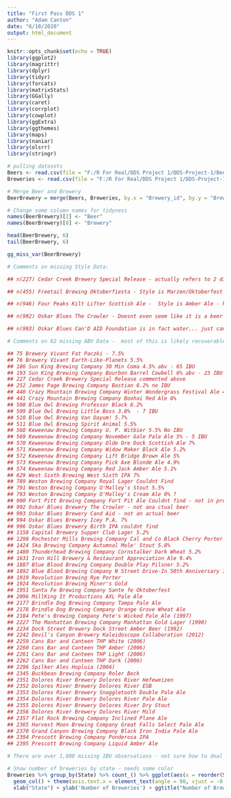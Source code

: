 ```yaml
---
title: "First Pass DDS 1"
author: "Adam Canton"
date: "6/10/2020"
output: html_document
---
```


```r
knitr::opts_chunk$set(echo = TRUE)
library(ggplot2)
library(magrittr)
library(dplyr)
library(tidyr)
library(forcats)
library(matrixStats)
library(GGally)
library(caret)
library(corrplot)
library(cowplot)
library(ggExtra)
library(ggthemes)
library(maps)
library(naniar)
library(olsrr)
library(stringr)
```

```r
# pulling datasets
Beers <- read.csv(file = "F:/R For Real/DDS Project 1/DDS-Project-1/Beers.csv")
Breweries <- read.csv(file = "F:/R For Real/DDS Project 1/DDS-Project-1/Breweries.csv")

# Merge Beer and Brewery
BeerBrewery = merge(Beers, Breweries, by.x = "Brewery_id", by.y = "Brew_ID")

# Change some column names for tidyness
names(BeerBrewery)[2] <- "Beer"
names(BeerBrewery)[8] <- "Brewery"
```

```r
head(BeerBrewery, 6)
tail(BeerBrewery, 6)
```

```r
gg_miss_var(BeerBrewery)
```
```r
# Comments on missing Style Data:

## n(227) Cedar Creek Brewery Special Release - actually refers to 2 different beers Smoked Cherry Quad and Excelsior (Imperial Milk Stout) - https://www.cedarcreekbrewery.com/special-release-beers maybe average them out? ABV - 9.2 v 9.8,  IBU - 33 v 47, Average 9.5 and 40 

## n(455) Freetail Brewing Oktoberfiesta - Style is Marzen/Oktoberfest - https://www.freetailbrewing.com/our-brews/

## n(946) Four Peaks Kilt Lifter Scottish Ale -  Style is Amber Ale - https://www.beeradvocate.com/beer/profile/2171/6218/

## n(992) Oskar Blues The Crowler - Doesnt even seem like it is a beer type, just a resealable can. Consider getting rid of it

## n(993) Oskar Blues Can'D AID Foundation is in fact water... just canned like beer for hurricane recovery

```

```r
# Comments on 62 missing ABV Data -  most of this is likely recoverable - ## row | brewery | beer

## 75 Brewery Vivant Fat Paczki - 7.5%
## 76 Brewery Vivant Earth-Like-Planets 5.5%
## 186 Sun King Brewing Company 30 Min Coma 4.5% abv - 65 IBU
## 193 Sun King Brewing Company Bourbon Barrel Cowbell 6% abv - 23 IBU
## 227 Cedar Creek Brewery Special Release commented above
## 252 James Page Brewing Company Bastian 6.2% no IBU
## 440 Crazy Mountain Brewing Company Winter Wondergrass Festival Ale 4.9% no IBU
## 441 Crazy Mountain Brewing Company Boohai Red Ale 6%
## 508 Blue Owl Brewing Professor Black 6.2%
## 509 Blue Owl Brewing Little Boss 3.8%  - 7 IBU
## 510 Blue Owl Brewing Van Dayum! 5.7%
## 511 Blue Owl Brewing Spirit Animal 5.5%
## 568 Keweenaw Brewing Company U. P. Witbier 5.5% No IBU
## 569 Keweenaw Brewing Company November Gale Pale Ale 5% - 5 IBU
## 570 Keweenaw Brewing Company Olde Ore Dock Scottish Ale 7%
## 571 Keweenaw Brewing Company Widow Maker Black Ale 5.2%
## 572 Keweenaw Brewing Company Lift Bridge Brown Ale 5%
## 573 Keweenaw Brewing Company Pick Axe Blonde Ale 4.9%
## 574 Keweenaw Brewing Company Red Jack Amber Ale 5.1%
## 629 West Sixth Brewing West Sixth IPA 7%
## 789 Weston Brewing Company Royal Lager Couldnt Find
## 791 Weston Brewing Company O'Malley's Stout 5.5%
## 793 Weston Brewing Company O'Malley's Cream Ale 0% ?
## 900 Fort Pitt Brewing Company Fort Pit Ale Couldnt find - not in production any longer
## 992 Oskar Blues Brewery The Crowler - not ana ctual beer
## 993 Oskar Blues Brewery Cand Aid - not an actual beer
## 994 Oskar Blues Brewery Icey P.A. 7% 
## 996 Oskar Blues Brewery Birth IPA couldnt find
## 1158 Capital Brewery Supper Club Lager 5.2% 
## 1298 Rochester Mills Brewing Company Cal and Co Black Cherry Porter 7%
## 1424 Ska Brewing Company Autumnal Mole' Stout 5.8%
## 1480 Thunderhead Brewing Company Cornstalker Dark Wheat 5.2% 
## 1631 Iron Hill Brewery & Restaurant Appreciation Ale 9.4%
## 1887 Blue Blood Brewing Company Double Play Pilsner 5.2%
## 1892 Blue Blood Brewing Company N Street Drive-In 50th Anniversary IPA 8.6%
## 1919 Revolution Brewing Rye Porter 
## 1924 Revolution Brewing Miner's Gold
## 1951 Santa Fe Brewing Company Sante fe Oktoberfest
## 2096 MillKing It Productions AXL Pale Ale
## 2177 Brindle Dog Brewing Company Tampa Pale Ale
## 2178 Brindle Dog Brewing Company Orange Grove Wheat Ale
## 2184 Pete's Brewing Company Pete's Wicked Pale Ale (1997)
## 2227 The Manhattan Brewing Company Manhattan Gold Lager (1990)
## 2234 Dock Street Brewery Dock Street Amber Beer (1992)
## 2242 Devil's Canyon Brewery Kaleidoscope Collaboration (2012)
## 2259 Cans Bar and Canteen THP White (2006)
## 2260 Cans Bar and Canteen THP Amber (2006)
## 2261 Cans Bar and Canteen THP Light (2006)
## 2262 Cans Bar and Canteen THP Dark (2006)
## 2296 Spilker Ales Hopluia (2004)
## 2345 Buckbean Brewing Company Roler Bock
## 2351 Dolores River Brewery Dolores River Hefeweizen
## 2352 Dolores River Brewery Dolores River ESB
## 2353 Dolores River Brewery Snaggletooth Double Pale Ale
## 2354 Dolores River Brewery Dolores River Pale Ale
## 2355 Dolores River Brewery Dolores River Dry Stout
## 2356 Dolores River Brewery Dolores River Mild
## 2357 Flat Rock Brewing Company Inclined Plane Ale
## 2365 Harvest Moon Brewing Company Great Falls Select Pale Ale
## 2370 Grand Canyon Brewing Company Black Iron India Pale Ale
## 2394 Prescott Brewing Company Ponderosa IPA
## 2395 Prescott Brewing Company Liquid Amber Ale

```

```r
# There are over 1,000 missing IBU observations - not sure how to deal with this many missing values. Likely going to have to automate something - Surely there is a beer api?
```


```r
# Show number of breweries by state - needs some color
Breweries %>% group_by(State) %>% count_() %>% ggplot(aes(x = reorder(State, -n), y = n )) +
  geom_col() + theme(axis.text.x = element_text(angle = 90, vjust = -0.05)) +
  xlab("State") + ylab('Number of Breweries') + ggtitle("Number of Breweries by State") + geom_text(aes(label = n), vjust = -0.5, size = 3)
```














